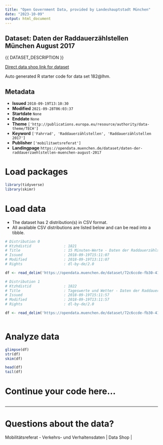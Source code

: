```yaml
---
title: "Open Government Data, provided by Landeshauptstadt München"
date: "2023-10-09"
output: html_document
---
```


## Dataset: Daten der Raddauerzählstellen München August 2017

{{ DATASET_DESCRIPTION }}

[Direct data shop link for dataset](https://opendata.muenchen.de/dataset/daten-der-raddauerzaehlstellen-muenchen-august-2017)

Auto generated R starter code for data set 182@lhm.

## Metadata

- **Issued** `2018-09-19T13:10:30`
- **Modified** `2021-09-28T06:03:37`
- **Startdate** `None`
- **Enddate** `None`
- **Theme** `['http://publications.europa.eu/resource/authority/data-theme/TECH']`
- **Keyword** `['Fahrrad', 'Raddauerzählstellen', 'Raddauerzählstellen 2017']`
- **Publisher** `['mobilitaetsreferat']`
- **Landingpage** `https://opendata.muenchen.de/dataset/daten-der-raddauerzaehlstellen-muenchen-august-2017`


# Load packages

```r

library(tidyverse)
library(skimr)

```

# Load data

-   The dataset has 2 distribution(s) in CSV format.
-   All available CSV distributions are listed below and can be read into a tibble.

```r

# Distribution 0
# Ktzhdistid               : 1821
# Title                    : 15 Minuten-Werte - Daten der Raddauerzählstellen München August 2017
# Issued                   : 2018-09-19T15:11:07
# Modified                 : 2018-09-19T13:11:07
# Rights                   : dl-by-de/2.0

df <- read_delim('https://opendata.muenchen.de/dataset/72c6ccde-fb30-4129-ba3c-86afb40af405/resource/12e8c6b9-c7f7-47ee-b442-e68dc48fa538/download/rad20170815min.csv')

# Distribution 1
# Ktzhdistid               : 1822
# Title                    : Tageswerte und Wetter - Daten der Raddauerzählstellen München August 2017
# Issued                   : 2018-09-19T15:11:57
# Modified                 : 2018-09-19T13:11:57
# Rights                   : dl-by-de/2.0

df <- read_delim('https://opendata.muenchen.de/dataset/72c6ccde-fb30-4129-ba3c-86afb40af405/resource/72056b6a-bfdc-4e8d-96b7-c22b98dc3e69/download/rad201708tage.csv')



```

# Analyze data

```r

glimpse(df)
str(df)
skim(df)

head(df)
tail(df)

```

# Continue your code here...

```r

```

------------------------------------------------------------------------

# Questions about the data?

Mobilitätsreferat - Verkehrs- und Verhaltensdaten | Data Shop | 
